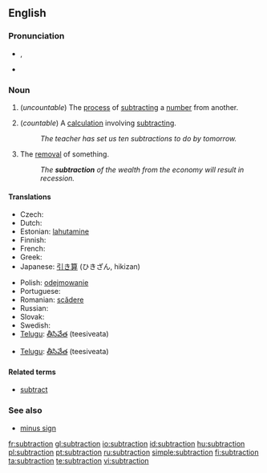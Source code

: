 ==English==

===Pronunciation===
* {{IPA|/səbˈtɹækʃən/}}, {{SAMPA|/s@b"tr{kS@n/}}
* {{rhymes|ækʃən}}

===Noun===
{{en-noun|s|-}}

# {{arithmetic}} (''uncountable'') The [[process]] of [[subtract]]ing a [[number]] from another.
# {{arithmetic}} (''countable'') A [[calculation]] involving [[subtract]]ing.
#: ''The teacher has set us ten subtractions to do by tomorrow.''
# The [[removal]] of something.
#:''The '''subtraction''' of the wealth from the economy will result in recession.''

====Translations====

{{trans-top|process}}
* Czech: {{t-|cs|odčítání|n}}
* Dutch: {{t+|nl|aftrekking}}
* Estonian: [[lahutamine]]
* Finnish: {{t-|fi|vähentäminen}}
* French: {{t+|fr|soustraction|f}}
* Greek: {{t+|el|αφαίρεση|f|sc=Grek}}
* Japanese: [[引き算]] (ひきざん, hikizan)
{{trans-mid}}
* Polish: [[odejmowanie]] {{n}}
* Portuguese: {{t+|pt|subtração|f}}
* Romanian: [[scădere]] {{f}}
* Russian: {{t+|ru|вычитание|n|tr=vyčitánije|sc=Cyrl}}
* Slovak: {{t-|sk|odčítanie|n}}
* Swedish: {{t+|sv|subtraktion}}
* [[Telugu]]: [[తీసివేత]] (teesiveata)
{{trans-bottom}}

{{trans-top|calculation}}
* [[Telugu]]: [[తీసివేత]] (teesiveata)
{{trans-mid}}
{{trans-bottom}}

====Related terms====
* [[subtract]]

===See also===
* [[minus sign]]

[[fr:subtraction]]
[[gl:subtraction]]
[[io:subtraction]]
[[id:subtraction]]
[[hu:subtraction]]
[[pl:subtraction]]
[[pt:subtraction]]
[[ru:subtraction]]
[[simple:subtraction]]
[[fi:subtraction]]
[[ta:subtraction]]
[[te:subtraction]]
[[vi:subtraction]]